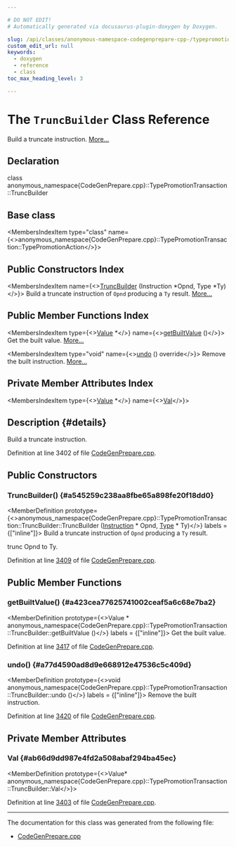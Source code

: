 ```yaml
---

# DO NOT EDIT!
# Automatically generated via docusaurus-plugin-doxygen by Doxygen.

slug: /api/classes/anonymous-namespace-codegenprepare-cpp-/typepromotiontransaction/truncbuilder
custom_edit_url: null
keywords:
  - doxygen
  - reference
  - class
toc_max_heading_level: 3

---
```





# The `TruncBuilder` Class Reference

<DoxygenPage pluginConfig={pluginConfig}>

Build a truncate instruction. <a href="#details">More...</a>

## Declaration

<CodeBlock>class anonymous_namespace{CodeGenPrepare.cpp}::TypePromotionTransaction::TruncBuilder</CodeBlock>

## Base class

<MembersIndex>

<MembersIndexItem
  type="class"
  name={<>anonymous&#95;namespace&#123;CodeGenPrepare.cpp&#125;::TypePromotionTransaction::TypePromotionAction</>}>
</MembersIndexItem>

</MembersIndex>

## Public Constructors Index

<MembersIndex>

<MembersIndexItem
  name={<><a href="#a545259c238aa8fbe65a898fe20f18dd0">TruncBuilder</a> (Instruction &#42;Opnd, Type &#42;Ty)</>}>
Build a truncate instruction of <code>Opnd</code> producing a <code>Ty</code> result. <a href="#a545259c238aa8fbe65a898fe20f18dd0">More...</a>
</MembersIndexItem>

</MembersIndex>

## Public Member Functions Index

<MembersIndex>

<MembersIndexItem
  type={<><a href="/docs/api/classes/llvm/value">Value</a> &#42;</>}
  name={<><a href="#a423cea77625741002ceaf5a6c68e7ba2">getBuiltValue</a> ()</>}>
Get the built value. <a href="#a423cea77625741002ceaf5a6c68e7ba2">More...</a>
</MembersIndexItem>

<MembersIndexItem
  type="void"
  name={<><a href="#a77d4590ad8d9e668912e47536c5c409d">undo</a> () override</>}>
Remove the built instruction. <a href="#a77d4590ad8d9e668912e47536c5c409d">More...</a>
</MembersIndexItem>

</MembersIndex>

## Private Member Attributes Index

<MembersIndex>

<MembersIndexItem
  type={<><a href="/docs/api/classes/llvm/value">Value</a> &#42;</>}
  name={<><a href="#ab66d9dd987e4fd2a508abaf294ba45ec">Val</a></>}>
</MembersIndexItem>

</MembersIndex>

## Description {#details}

Build a truncate instruction.

Definition at line 3402 of file <a href="/docs/api/files/lib/lib/codegen/codegenprepare-cpp">CodeGenPrepare.cpp</a>.

<SectionDefinition>

## Public Constructors

### TruncBuilder() {#a545259c238aa8fbe65a898fe20f18dd0}

<MemberDefinition
  prototype={<>anonymous&#95;namespace&#123;CodeGenPrepare.cpp&#125;::TypePromotionTransaction::TruncBuilder::TruncBuilder (<a href="/docs/api/classes/llvm/instruction">Instruction</a> &#42; Opnd, <a href="/docs/api/classes/llvm/type">Type</a> &#42; Ty)</>}
  labels = {["inline"]}>
Build a truncate instruction of <code>Opnd</code> producing a <code>Ty</code> result.

trunc Opnd to Ty.

Definition at line <a href="/docs/api/files/lib/lib/codegen/codegenprepare-cpp/#l03409">3409</a> of file <a href="/docs/api/files/lib/lib/codegen/codegenprepare-cpp">CodeGenPrepare.cpp</a>.
</MemberDefinition>

</SectionDefinition>

<SectionDefinition>

## Public Member Functions

### getBuiltValue() {#a423cea77625741002ceaf5a6c68e7ba2}

<MemberDefinition
  prototype={<>Value &#42; anonymous&#95;namespace&#123;CodeGenPrepare.cpp&#125;::TypePromotionTransaction::TruncBuilder::getBuiltValue ()</>}
  labels = {["inline"]}>
Get the built value.

Definition at line <a href="/docs/api/files/lib/lib/codegen/codegenprepare-cpp/#l03417">3417</a> of file <a href="/docs/api/files/lib/lib/codegen/codegenprepare-cpp">CodeGenPrepare.cpp</a>.
</MemberDefinition>

### undo() {#a77d4590ad8d9e668912e47536c5c409d}

<MemberDefinition
  prototype={<>void anonymous&#95;namespace&#123;CodeGenPrepare.cpp&#125;::TypePromotionTransaction::TruncBuilder::undo ()</>}
  labels = {["inline"]}>
Remove the built instruction.

Definition at line <a href="/docs/api/files/lib/lib/codegen/codegenprepare-cpp/#l03420">3420</a> of file <a href="/docs/api/files/lib/lib/codegen/codegenprepare-cpp">CodeGenPrepare.cpp</a>.
</MemberDefinition>

</SectionDefinition>

<SectionDefinition>

## Private Member Attributes

### Val {#ab66d9dd987e4fd2a508abaf294ba45ec}

<MemberDefinition
  prototype={<>Value&#42; anonymous&#95;namespace&#123;CodeGenPrepare.cpp&#125;::TypePromotionTransaction::TruncBuilder::Val</>}>

Definition at line <a href="/docs/api/files/lib/lib/codegen/codegenprepare-cpp/#l03403">3403</a> of file <a href="/docs/api/files/lib/lib/codegen/codegenprepare-cpp">CodeGenPrepare.cpp</a>.
</MemberDefinition>

</SectionDefinition>

<hr/>

The documentation for this class was generated from the following file:

<ul>
<li><a href="/docs/api/files/lib/lib/codegen/codegenprepare-cpp">CodeGenPrepare.cpp</a></li>
</ul>

</DoxygenPage>
